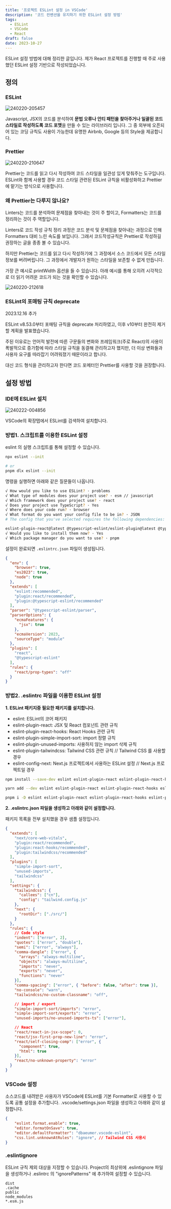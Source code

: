 ```yaml
---
title: '프로젝트 ESLint 설정 in VSCode'
description: '코드 컨벤션을 유지하기 위한 ESLint 설정 방법'
tags:
  - ESLint
  - VSCode
  - React
draft: false
date: 2023-10-27
---
```


ESLint 설정 방법에 대해 정리한 글입니다.
제가 React 프로젝트를 진행할 때 주로 사용했던 ESLint 설정 기반으로 작성되었습니다.

## 정의

### ESLint

![240220-205457](/posts/eslint-install/240220-205457.png)

Javascript, JSX의 코드를 분석하여 **문법 오류나 안티 패턴을 찾아주거나 일괄된 코드 스타일로 작성하도록 코드 포맷**을 만들 수 있는 라이브러리 입니다.
그 중 외부에 오픈되어 있는 코딩 규칙도 사용이 가능한데 유명한 Airbnb, Google 등의 Style을 제공합니다.

### Prettier

![240220-210647](/posts/eslint-install/240220-210647.png)

Prettier는 코드를 읽고 다시 작성하여 코드 스타일을 일관성 있게 맞춰주는 도구입니다.
ESLint와 함께 사용할 경우 코드 스타일 관련된 ESLint 규칙을 비활성화하고 Prettier에 맡기는 방식으로 사용합니다.

### 왜 Prettier는 다루지 않나요?

Linters는 코드를 분석하여 문제점을 찾아내는 것이 주 할이고, Formatters는 코드를 정리하는 것이 주 역할입니다.
  
Linters로 코드 작성 규칙 정리 과정은 코드 분석 및 문제점을 찾아내는 과정으로 인해 Formatters 대비 느린 속도를 보입니다. 그래서 코드작성규칙은 Prettier로 작성하길 권장하는 글을 종종 볼 수 있습니다.
  
하지만 Prettier는 코드를 읽고 다시 작성하기에 그 과정에서 소스 코드에서 모든 스타일 정보를 버려버립니다. 그 과정에서 개발자가 원하는 스타일을 보존할 수 없게 만듭니다.
  
가장 큰 예시로 printWidth 옵션을 들 수 있습니다. 아래 예시를 통해 오히려 시각적으로 더 읽기 어려운 코드가 되는 것을 확인할 수 있습니다.


![240220-212618](/posts/eslint-install/240220-212618.png)

### ESLint의 포매팅 규칙 deprecate
<Fore>2023.12.16 추가</Fore>

ESLint v8.53.0부터 포매팅 규칙을 deprecate 처리하였고, 이후 v10부터 완전히 제거할 계획을 발표했습니다.

주된 이유로는 언어적 발전에 따른 구문들의 변화와 프레임워크(주로 React)의 사용이 폭발적으로 증가함에 따라 스타일 규칙을 동결해 관리하고자 했지만, 더 이상 변화들과 사용자 요구를 따라잡기 어려워졌기 때문이라고 합니다.

대신 코드 형식을 관리하고자 한다면 코드 포메터인 Prettier를 사용할 것을 권장합니다.

<LinkedCard href="https://eslint.org/blog/2023/10/deprecating-formatting-rules/" />

## 설정 방법

### IDE에 ESLint 설치

![240222-004856](/posts/eslint-install/240222-004856.png)

VSCode의 확장탭에서 ESLint를 검색하여 설치합니다.

### 방법1. 스크립트를 이용한 ESLint 설정

eslint 의 실행 스크립트를 통해 설정할 수 있습니다.

```bash
npx eslint --init

# or
pnpm dlx eslint --init
```

명령을 실행하면 아래와 같은 질문들이 나옵니다.

```bash
√ How would you like to use ESLint? · problems
√ What type of modules does your project use? · esm // javascript
√ Which framework does your project use? · react
√ Does your project use TypeScript? · Yes
√ Where does your code run? · browser
√ What format do you want your config file to be in? · JSON
# The config that you've selected requires the following dependencies:

eslint-plugin-react@latest @typescript-eslint/eslint-plugin@latest @typescript-eslint/parser@latest
√ Would you like to install them now? · Yes
√ Which package manager do you want to use? · pnpm
```

설정이 완료되면 `.eslintrc.json` 파일이 생성됩니다.

```json
{
  "env": {
    "browser": true,
    "es2023": true,
    "node": true
  },
  "extends": [
    "eslint:recommended",
    "plugin:react/recommended",
    "plugin:@typescript-eslint/recommended"
  ],
  "parser": "@typescript-eslint/parser",
  "parserOptions": {
    "ecmaFeatures": {
      "jsx": true
    },
    "ecmaVersion": 2023,
    "sourceType": "module"
  },
  "plugins": [
    "react",
    "@typescript-eslint"
  ],
  "rules": {
    "react/prop-types": "off"
  }
}
```

### 방법2. .eslintrc 파일을 이용한 ESLint 설정

**1. ESLint 패키지중 필요한 패키지를 설치합니다.**

- eslint: ESLint의 코어 패키지
- eslint-plugin-react: JSX 및 React 컴포넌트 관련 규칙
- eslint-plugin-react-hooks: React Hooks 관련 규칙
- eslint-plugin-simple-import-sort: import 정렬 규칙
- eslint-plugin-unused-imports: 사용하지 않는 import 삭제 규칙
- eslint-plugin-tailwindcss: Tailwind CSS 관련 규칙 // Tailwind CSS 를 사용할 경우
- eslint-config-next: Next.js 프로젝트에서 사용하는 ESLint 설정 // Next.js 프로젝트일 경우

```bash title="npm"
npm install --save-dev eslint eslint-plugin-react eslint-plugin-react-hooks eslint-plugin-simple-import-sort eslint-plugin-unused-imports eslint-plugin-tailwindcss eslint-config-next
```

```bash title="yarn"
yarn add --dev eslint eslint-plugin-react eslint-plugin-react-hooks eslint-plugin-simple-import-sort eslint-plugin-unused-imports eslint-plugin-tailwindcss eslint-config-next
```

```bash title="pnpm"
pnpm i -D eslint eslint-plugin-react eslint-plugin-react-hooks eslint-plugin-simple-import-sort eslint-plugin-unused-imports eslint-plugin-tailwindcss eslint-config-next
```

**2. .eslintrc.json 파일을 생성하고 아래와 같이 설정합니다.**

패키지 목록을 전부 설치했을 경우 샘플 설정입니다.

```json title=".eslintrc.json"
{
  "extends": [
    "next/core-web-vitals",
    "plugin:react/recommended",
    "plugin:react-hooks/recommended",
    "plugin:tailwindcss/recommended"
  ],
  "plugins": [
    "simple-import-sort",
    "unused-imports",
    "tailwindcss"
  ],
  "settings": {
    "tailwindcss": {
      "callees": ["cn"],
      "config": "tailwind.config.js"
    },
    "next": {
      "rootDir": ["./src/"]
    }
  },
  "rules": {
    // Code style
    "indent": ["error", 2],
    "quotes": ["error", "double"],
    "semi": ["error", "always"],
    "comma-dangle": ["error", {
      "arrays": "always-multiline",
      "objects": "always-multiline",
      "imports": "never",
      "exports": "never",
      "functions": "never"
    }],
    "comma-spacing": ["error", { "before": false, "after": true }],
    "no-console": "warn",
    "tailwindcss/no-custom-classname": "off",

    // import / export
    "simple-import-sort/imports": "error",
    "simple-import-sort/exports": "error",
    "unused-imports/no-unused-imports-ts": ["error"],

    // React
    "react/react-in-jsx-scope": 0,
    "react/jsx-first-prop-new-line": "error",
    "react/self-closing-comp": ["error", {
      "component": true,
      "html": true
    }],
    "react/no-unknown-property": "error"
  }
}
```

### VSCode 설정

소스코드를 내려받은 사용자가 VSCode에 ESLint를 기본 Formatter로 사용할 수 있도록 공통 설정을 추가합니다.
.vscode/settings.json 파일을 생성하고 아래와 같이 설정합니다.

```json title=".vscode/settings.json"
{
    "eslint.format.enable": true,
    "editor.formatOnSave": true,
    "editor.defaultFormatter": "dbaeumer.vscode-eslint",
    "css.lint.unknownAtRules": "ignore", // Tailwind CSS 사용시
}
```

### .eslintignore

ESLint 규칙 제외 대상을 지정할 수 있습니다.
Project의 최상위에 .eslintignore 파일을 생성하거나 .eslintrc 의 "ignorePatterns" 에 추가하여 설정할 수 있습니다.

```text title=".eslintignore"
dist
.cache
public
node_modules
*.esm.js
```